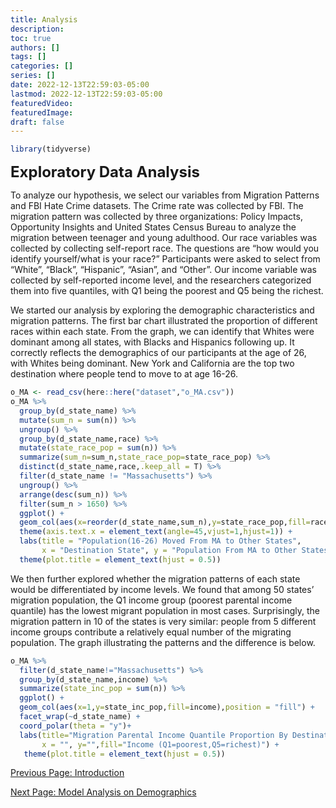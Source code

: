 ```yaml
---
title: Analysis
description:
toc: true
authors: []
tags: []
categories: []
series: []
date: 2022-12-13T22:59:03-05:00
lastmod: 2022-12-13T22:59:03-05:00
featuredVideo:
featuredImage:
draft: false
---
```

```r
library(tidyverse)
```
<font size="5"><b>Exploratory Data Analysis</font></b>


To analyze our hypothesis, we select our variables from Migration Patterns and FBI Hate Crime datasets. The Crime rate was collected by FBI. The migration pattern was collected by three organizations: Policy Impacts, Opportunity Insights and United States Census Bureau to analyze the migration between teenager and young adulthood. Our race variables was collected by collecting self-report race. The questions are “how would you identify yourself/what is your race?” Participants were asked to select from “White”, “Black”, “Hispanic”, “Asian”, and “Other”. Our income variable was collected by self-reported income level, and the researchers categorized them into five quantiles, with Q1 being the poorest and Q5 being the richest. 


We started our analysis by exploring the demographic characteristics and migration patterns. The first bar chart illustrated the proportion of different races within each state. From the graph, we can identify that Whites were dominant among all states, with Blacks and Hispanics following up. It correctly reflects the demographics of our participants at the age of 26, with Whites being dominant. New York and California are the top two destination where people tend to move to at age 16-26.
```r
o_MA <- read_csv(here::here("dataset","o_MA.csv"))
o_MA %>%
  group_by(d_state_name) %>%
  mutate(sum_n = sum(n)) %>%
  ungroup() %>%
  group_by(d_state_name,race) %>%
  mutate(state_race_pop = sum(n)) %>%
  summarize(sum_n=sum_n,state_race_pop=state_race_pop) %>%
  distinct(d_state_name,race,.keep_all = T) %>%
  filter(d_state_name != "Massachusetts") %>%
  ungroup() %>%
  arrange(desc(sum_n)) %>%
  filter(sum_n > 1650) %>% 
  ggplot() +
  geom_col(aes(x=reorder(d_state_name,sum_n),y=state_race_pop,fill=race))+
  theme(axis.text.x = element_text(angle=45,vjust=1,hjust=1)) +
  labs(title = "Population(16-26) Moved From MA to Other States",
       x = "Destination State", y = "Population From MA to Other States", color="race") + 
  theme(plot.title = element_text(hjust = 0.5))
```

We then further explored whether the migration patterns of each state would be differentiated by income levels. We found that among 50 states’ migration population, the Q1 income group (poorest parental income quantile) has the lowest migrant population in most cases. Surprisingly, the migration pattern in 10 of the states is very similar: people from 5 different income groups contribute a relatively equal number of the migrating population. The graph illustrating the patterns and the difference is below.

```r
o_MA %>%
  filter(d_state_name!="Massachusetts") %>%
  group_by(d_state_name,income) %>%
  summarize(state_inc_pop = sum(n)) %>%
  ggplot() +
  geom_col(aes(x=1,y=state_inc_pop,fill=income),position = "fill") +
  facet_wrap(~d_state_name) +  
  coord_polar(theta = "y")+
  labs(title="Migration Parental Income Quantile Proportion By Destination States",
       x = "", y="",fill="Income (Q1=poorest,Q5=richest)") + 
   theme(plot.title = element_text(hjust = 0.5))
```


[Previous Page: Introduction](/analysis/)

[Next Page: Model Analysis on Demographics](/analysis3/)
